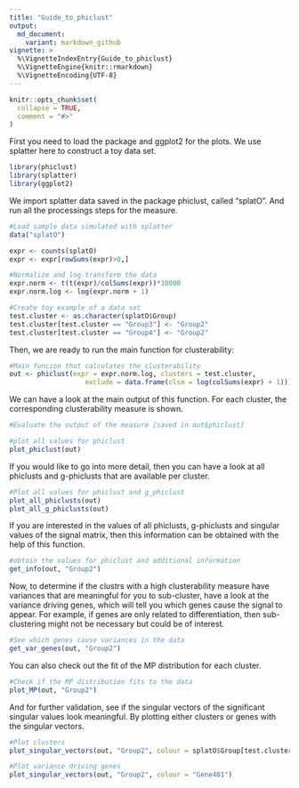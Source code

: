```yaml
---
title: "Guide_to_phiclust"
output:  
  md_document:
    variant: markdown_github
vignette: >
  %\VignetteIndexEntry{Guide_to_phiclust}
  %\VignetteEngine{knitr::rmarkdown}
  %\VignetteEncoding{UTF-8}
---
```


```r
knitr::opts_chunk$set(
  collapse = TRUE,
  comment = "#>"
)
```

First you need to load the package and ggplot2 for the plots. We use splatter here to construct a toy data set. 
```r
library(phiclust)
library(splatter)
library(ggplot2)
```

We import splatter data saved in the package phiclust, called "splatO". And run all the processings steps for the measure. 
```r
#Load sample data simulated with splatter
data("splatO")

expr <- counts(splatO)
expr <- expr[rowSums(expr)>0,]

#Normalize and log-transform the data
expr.norm <- t(t(expr)/colSums(expr))*10000
expr.norm.log <- log(expr.norm + 1)

#Create toy example of a data set
test.cluster <- as.character(splatO$Group)
test.cluster[test.cluster == "Group3"] <- "Group2"
test.cluster[test.cluster == "Group4"] <- "Group2"
```

Then, we are ready to run the main function for clusterability:
```r
#Main funcion that calculates the clusterability
out <- phiclust(expr = expr.norm.log, clusters = test.cluster, 
                   exclude = data.frame(clsm = log(colSums(expr) + 1)))
```

We can have a look at the main output of this function. For each cluster, the corresponding clusterability measure is shown. 
```r
#Evaluate the output of the measure [saved in out$phiclust]

#plot all values for phiclust
plot_phiclust(out)
```

If you would like to go into more detail, then you can have a look at all phiclusts and g-phiclusts that are available per cluster. 
```r
#Plot all values for phiclust and g_phiclust
plot_all_phiclusts(out)
plot_all_g_phiclusts(out)

```

If you are interested in the values of all phiclusts, g-phiclusts and singular values of the signal matrix, then this information can be obtained with the help of this function. 
```r
#obtain the values for phiclust and additional information
get_info(out, "Group2")
```

Now, to determine if the clustrs with a high clusterability measure have variances that are meaningful for you to sub-cluster, have a look at the variance driving genes, which will tell you which genes cause the signal to appear. For example, if genes are only related to differentiation, then sub-clustering might not be necessary but could be of interest.
```r
#See which genes cause variances in the data
get_var_genes(out, "Group2")
```

You can also check out the fit of the MP distribution for each cluster. 
```r
#Check if the MP distribution fits to the data
plot_MP(out, "Group2")
```

And for further validation, see if the singular vectors of the significant singular values look meaningful. By plotting either clusters or genes with the singular vectors. 
```r
#Plot clusters
plot_singular_vectors(out, "Group2", colour = splatO$Group[test.cluster == "Group2"])

#Plot variance driving genes
plot_singular_vectors(out, "Group2", colour = "Gene401")

```
